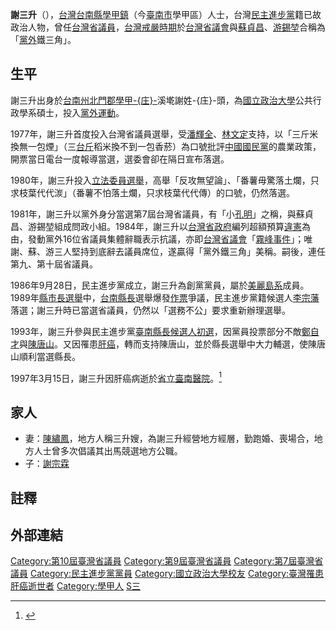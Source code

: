 {{Infobox_officeholder
| name = 謝三升
| image name =
| width = 
| order        = [[臺灣省議會|臺灣省議會]]第7、9－10屆議員
| term_start   = 1989年5月20日
| term_end     = 1997年3月15日
| constituency = [[台南縣|台南縣]]
| term_start2   = 1981年5月20日
| term_end2     = 1985年5月16日
| constituency2 = [[台南縣|台南縣]]
| Sex = 男 
| Native place = 
| date of birth = {{Birth date|1943|4|22}}
| date of death = {{death date and age|1997|3|15|1943|4|22}}  
| place of death = {{TWN}}[[臺南市|臺南市]][[中區_(臺南市)|中區]][[衛生福利部臺南醫院|省立臺南醫院]]
| nationality = {{JPN-EMP}}（1943年－1945年）<br>{{ROC}}（1945年－1997年）
| party = {{Dpp}}（1986年－1997年）
| place of birth = {{TWN-JPN}}[[臺南州|臺南州]][[北門郡|北門郡]][[學甲庄|學甲-{庄}-]]溪墘
| educate = 
| past = 
*台灣省議會第七屆議員<br><span style="color: blue;">(1981年－1984年)</span>
}}
'''謝三升'''（{{bd|1943年|4月22日|1997年|3月15日|catIdx=Xie謝}}），[[台灣|台灣]][[台南縣|台南縣]][[學甲區|學甲鎮]]（今[[臺南市|臺南市]]學甲區）人士，台灣[[民主進步黨|民主進步黨]]籍已故政治人物，曾任[[台灣省議員|台灣省議員]]，[[台灣省戒嚴令|台灣戒嚴時期]]於[[台灣省議會|台灣省議會]]與[[蘇貞昌|蘇貞昌]]、[[游錫堃|游錫堃]]合稱為「[[黨外|黨外]]鐵三角」。

==生平==
謝三升出身於[[台南州|台南州]][[北門郡|北門郡]][[學甲庄|學甲-{庄}-]]溪墘謝姓-{庄}-頭，為[[國立政治大學|國立政治大學]]公共行政學系碩士，投入[[黨外運動|黨外運動]]。

1977年，謝三升首度投入台灣省議員選舉，受[[潘輝全|潘輝全]]、[[林文定|林文定]]支持，以「三斤米換無一包煙」（三[[台斤|台斤]]稻米換不到一包香菸）為口號批評[[中國國民黨|中國國民黨]]的農業政策，開票當日電台一度報導當選，選委會卻在隔日宣布落選。

1980年，謝三升投入[[1980年中華民國立法委員選舉|立法委員選舉]]，高舉「反攻無望論」、「番薯毋驚落土爛，只求枝葉代代湠」（番薯不怕落土爛，只求枝葉代代傳）的口號，仍然落選。

1981年，謝三升以黨外身分當選第7屆台灣省議員，有「小[[孔明|孔明]]」之稱，與蘇貞昌、游錫堃組成問政小組。1984年，謝三升以[[台灣省政府|台灣省政府]]編列超額預算[[違憲|違憲]]為由，發動黨外16位省議員集體辭職表示抗議，亦即[[台灣省議會|台灣省議會]]「[[霧峰事件|霧峰事件]]」；唯謝、蘇、游三人堅持到底辭去議員席位，遂贏得「黨外鐵三角」美稱。嗣後，連任第九、第十屆省議員。

1986年9月28日，民主進步黨成立，謝三升為創黨黨員，屬於[[美麗島系|美麗島系]]成員。1989年[[1989年中華民國縣市長選舉|縣市長選舉]]中，[[台南縣長|台南縣長]]選舉爆發[[作票|作票]]爭議，民主進步黨籍候選人[[李宗藩|李宗藩]]落選；謝三升時已當選省議員，仍然以「選務不公」要求重新辦理選舉。

1993年，謝三升參與民主進步黨[[1993年中華民國縣市長選舉#臺南縣|臺南縣長候選人初選]]，因黨員投票部分不敵[[鄭自才|鄭自才]]與[[陳唐山|陳唐山]]。又因罹患[[肝癌|肝癌]]，轉而支持陳唐山，並於縣長選舉中大力輔選，使陳唐山順利當選縣長。

1997年3月15日，謝三升因肝癌病逝於[[衛生福利部臺南醫院|省立臺南醫院]]。<ref>{{cite news | url = | title =省議員謝三升肝癌病逝 |publisher=《[[民眾日報|民眾日報]]》| date = 1993-03-16 | accessdate = 2017-04-09}}</ref>

==家人==
* 妻：[[陳繡鳳|陳繡鳳]]，地方人稱三升嫂，為謝三升經營地方經層，勤跑婚、喪場合，地方人士曾多次倡議其出馬競選地方公職。
* 子：[[謝宗霖|謝宗霖]]

== 註釋 ==
{{Reflist|2|}}

== 外部連結 ==
{{黨外鐵三角}}
{{DEFAULTSORT:Xie謝}}
[[Category:第10屆臺灣省議員|Category:第10屆臺灣省議員]]
[[Category:第9屆臺灣省議員|Category:第9屆臺灣省議員]]
[[Category:第7屆臺灣省議員|Category:第7屆臺灣省議員]]
[[Category:民主進步黨黨員|Category:民主進步黨黨員]]
[[Category:國立政治大學校友|Category:國立政治大學校友]]
[[Category:臺灣罹患肝癌逝世者|Category:臺灣罹患肝癌逝世者]]
[[Category:學甲人|Category:學甲人]]
[[Category:謝姓|S三]]
